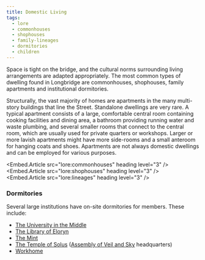 ```yaml
---
title: Domestic Living
tags:
  - lore
  - commonhouses
  - shophouses
  - family-lineages
  - dormitories
  - children
---
```

Space is tight on the bridge, and the cultural norms surrounding living
arrangements are adapted appropriately. The most common types of dwelling found
in Longbridge are commonhouses, shophouses, family apartments and institutional
dormitories.

Structurally, the vast majority of homes are apartments in the many multi-story
buildings that line the Street. Standalone dwellings are very rare. A typical
apartment consists of a large, comfortable central room containing cooking
facilities and dining area, a bathroom providing running water and waste
plumbing, and several smaller rooms that connect to the central room, which are
usually used for private quarters or workshops. Larger or more lavish
apartments might have more side-rooms and a small anteroom for hanging coats
and shoes. Apartments are not always domestic dwellings and can be employed for
various purposes.

<Embed.Article src="lore:commonhouses" heading level="3" />
<Embed.Article src="lore:shophouses"   heading level="3" />
<Embed.Article src="lore:lineages"     heading level="3" />

### Dormitories
Several large institutions have on-site dormitories for members. These include:
- [The University in the Middle](location:the-university-in-the-middle)
- [The Library of Eloryn](location:the-library-of-eloryn)
- [The Mint](location:the-mint)
- [The Temple of Solus](location:the-temple-of-solus) ([Assembly of Veil and Sky](lore:assembly-of-veil-and-sky) headquarters)
- [Workhome](location:workhome)

